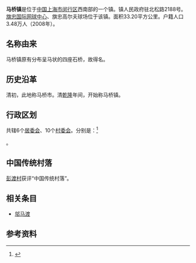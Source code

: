 {{中国乡级行政区|31/01/12/112/000
|行政区全称 = 马桥镇
|景观照片文件名 = Qizhong_Stadium.jpg
|景观照片描述 = 旗忠国际网球中心
|汉语拼音 = 
|注音符號 = 
|上级行政区 = [[上海市|上海市]][[闵行区|闵行区]]
|行政区类别 = [[镇|镇]]
|行政区划代码 = 310112112
|地理坐标 = 
|总面积 = 33.20[[平方公里|平方公里]]
|户籍人口 = 3.48万人
|户籍人口年份 = 2008年
|总人口 = 
|常住人口年份 = 
|人口密度 =
|行政区划 = 6个[[居委会|居委会]]、10个[[村委会|村委会]]
|官方网站 = http://www.shmq.gov.cn/
|政府驻地 = [[上海市|上海市]][[闵行区|闵行区]]北松路2188号
|邮政编码 = 201111
|毗邻行政区 = 
|位置图文件名 = 
|位置图描述 = 
}}

'''马桥镇'''是位于[[中华人民共和国|中国]][[上海市|上海市]][[闵行区|闵行区]]西南部的一个镇。镇人民政府驻北松路2188号。[[上海旗忠森林体育城网球中心|旗忠国际网球中心]]、旗忠高尔夫球场位于该镇。面积33.20平方公里。户籍人口3.48万人（2008年）。

== 名称由来 ==
马桥镇原有分布呈马状的四座石桥，故得名。

== 历史沿革 ==
清初，此地称马桥市。清[[乾隆|乾隆]]年间，开始称马桥镇。

== 行政区划 ==
共辖6个[[居委会|居委会]]、10个[[村委会|村委会]]。分别是：<ref>{{PRC admin/ref sgc|31/01/12/112/000}}</ref>

{{PRC admin/children|31/01/12/112/000}}。

== 中国传统村落 ==
[[彭渡村|彭渡村]]获评“中国传统村落”。

== 相关条目 ==
* [[邬马渡|邬马渡]]

== 参考资料 ==
{{reflist}}

{{PRC admin/navcat|31/01/12/112/000}}
{{上海市功能性区域}}